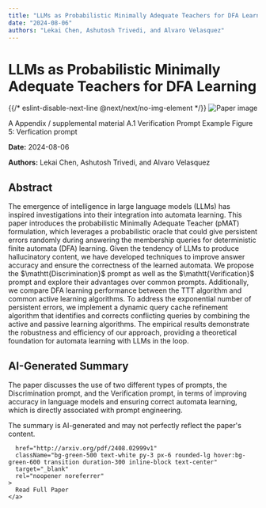 ```yaml
---
title: "LLMs as Probabilistic Minimally Adequate Teachers for DFA Learning"
date: "2024-08-06"
authors: "Lekai Chen, Ashutosh Trivedi, and Alvaro Velasquez"
---
```



<div className="bg-gray-800 text-white min-h-screen p-8">
  <h1 className="text-4xl font-bold mb-6">LLMs as Probabilistic Minimally Adequate Teachers for DFA Learning</h1>

  <div className="mb-8">
    {{/* eslint-disable-next-line @next/next/no-img-element */}}
    <img
      src="/images/papers/LLMs as Probabilistic Minimally Adequate Teachers for DFA Learning.png"
      alt="Paper image"
      className="w-full h-auto rounded-lg"
    />
    <p className="text-sm text-gray-400 mt-2">A
Appendix / supplemental material
A.1
Verification Prompt Example
Figure 5: Verfication prompt
</p>
  </div>

  <p className="text-gray-300 mb-2"><strong>Date:</strong> 2024-08-06</p>
  <p className="text-gray-300 italic mb-6"><strong>Authors:</strong> Lekai Chen, Ashutosh Trivedi, and Alvaro Velasquez</p>

  <div className="bg-gray-700 p-6 rounded-lg mb-8">
    <h2 className="text-2xl font-semibold mb-4">Abstract</h2>
    <p>The emergence of intelligence in large language models (LLMs) has inspired
investigations into their integration into automata learning. This paper
introduces the probabilistic Minimally Adequate Teacher (pMAT) formulation,
which leverages a probabilistic oracle that could give persistent errors
randomly during answering the membership queries for deterministic finite
automata (DFA) learning. Given the tendency of LLMs to produce hallucinatory
content, we have developed techniques to improve answer accuracy and ensure the
correctness of the learned automata. We propose the $\mathtt{Discrimination}$
prompt as well as the $\mathtt{Verification}$ prompt and explore their
advantages over common prompts. Additionally, we compare DFA learning
performance between the TTT algorithm and common active learning algorithms. To
address the exponential number of persistent errors, we implement a dynamic
query cache refinement algorithm that identifies and corrects conflicting
queries by combining the active and passive learning algorithms. The empirical
results demonstrate the robustness and efficiency of our approach, providing a
theoretical foundation for automata learning with LLMs in the loop.</p>
  </div>

  <div className="bg-gray-700 p-6 rounded-lg mb-8">
    <h2 className="text-2xl font-semibold mb-4">AI-Generated Summary</h2>
    <p>The paper discusses the use of two different types of prompts, the Discrimination prompt, and the Verification prompt, in terms of improving accuracy in language models and ensuring correct automata learning, which is directly associated with prompt engineering.</p>
  </div>

  <p className="text-sm text-gray-400 mt-8 mb-8">
    The summary is AI-generated and may not perfectly reflect the paper's content.
  </p>

  <div className="flex justify-center">
    
      href="http://arxiv.org/pdf/2408.02999v1"
      className="bg-green-500 text-white py-3 px-6 rounded-lg hover:bg-green-600 transition duration-300 inline-block text-center"
      target="_blank"
      rel="noopener noreferrer"
    >
      Read Full Paper
    </a>
  </div>
</div>
